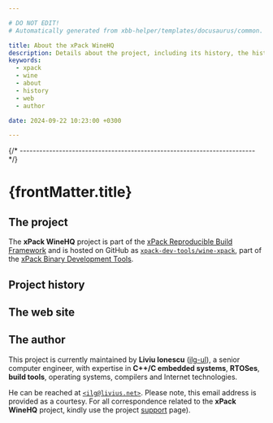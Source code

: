 ```yaml
---

# DO NOT EDIT!
# Automatically generated from xbb-helper/templates/docusaurus/common.

title: About the xPack WineHQ
description: Details about the project, including its history, the history of the website, and details about the author.
keywords:
  - xpack
  - wine
  - about
  - history
  - web
  - author

date: 2024-09-22 10:23:00 +0300

---
```


<head><title>{frontMatter.title}</title></head>
<head><meta property="og:title" content={frontMatter.title}/></head>


{/* ------------------------------------------------------------------------ */}

# {frontMatter.title}

## The project

The **xPack WineHQ** project is part of the
[xPack Reproducible Build Framework](https://xpack.github.io)
and is hosted on GitHub as
[`xpack-dev-tools/wine-xpack`](https://github.com/xpack-dev-tools/wine-xpack/),
part of the [xPack Binary Development Tools](https://github.com/xpack-dev-tools/).

<MoreIntro/>

## Project history

<History/>

## The web site

<Website/>

## The author

This project is currently maintained by **Liviu Ionescu**
([ilg-ul](https://github.com/ilg-ul)),
a senior computer engineer, with expertise in **C++/C embedded systems**,
**RTOSes**, **build tools**, operating systems, compilers
and Internet technologies.

He can be reached at [`<ilg@livius.net>`](mailto:ilg@livius.net).
Please note, this email address is provided as a courtesy.
For all correspondence related to the **xPack WineHQ**
project, kindly use the project [support](/docs/support/) page).

